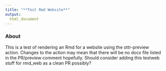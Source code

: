 ```yaml
---
title: "**Test Rmd Website**"
output:
  html_document
---
```


### **About**

This is a test of rendering an Rmd for a website using the ottr-preview action. Changes to the action may mean that there will be no docx file listed in the PR/preview comment hopefully. Should consider adding this testweb stuff for rmd_web as a clean PR possibly?
